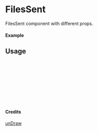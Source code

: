 
<Meta of={FilesSent} title="unDraw/FilesSent" />

# FilesSent

FilesSent component with different props.

#### Example

<Canvas of={FilesSent.Primary} />

## Usage

```ts
import { FilesSent } from "yadl-ui";

const Example = () => {
  return (
      <FilesSent />
  );
};

export default Example;
```

#### Credits
[unDraw](https://undraw.co/illustrations)
